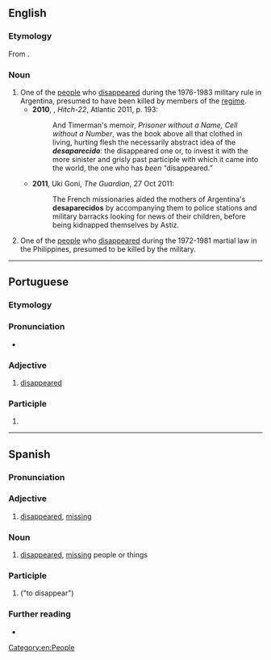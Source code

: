 ==English==

===Etymology===
From {{bor|en|es|desaparecido}}.

===Noun===
{{en-noun}}

# One of the [[people]] who [[disappeared]] during the 1976-1983 military rule in Argentina, presumed to have been killed by members of the [[regime]].
#* '''2010''', {{w|Christopher Hitchens}}, ''Hitch-22'', Atlantic 2011, p. 193:
#*: And Timerman's memoir, ''Prisoner without a Name, Cell without a Number'', was the book above all that clothed in living, hurting flesh the necessarily abstract idea of the '''''desaparecido''''': the disappeared one or, to invest it with the more sinister and grisly past participle with which it came into the world, the one who has ''been'' “disappeared.”
#* '''2011''', Uki Goni, ''The Guardian'', 27 Oct 2011:
#*: The French missionaries aided the mothers of Argentina's '''desaparecidos''' by accompanying them to police stations and military barracks looking for news of their children, before being kidnapped themselves by Astiz.
# One of the [[people]] who [[disappeared]] during the 1972-1981 martial law in the Philippines, presumed to be killed by the military.

[[Category:en:People]]

----

==Portuguese==

===Etymology===
{{rfe|pt}}

===Pronunciation===
{{pt-IPA|des^aparecido}}
* {{hyphenation|pt|de|sa|pa|re|ci|do}}

===Adjective===
{{pt-adj|hascomp=no}}

# [[disappeared]]

===Participle===
{{pt-pp}}

# {{past participle of|pt|desaparecer}}

----

==Spanish==

===Pronunciation===
{{es-IPA}}

===Adjective===
{{es-adj}}

# [[disappeared]], [[missing]]
#: {{ux|es|¿Adónde fue el conejo '''desaparacido'''?|Where did the '''missing''' rabbit go?}}

===Noun===
{{es-noun|m|f=+}}

# [[disappeared]], [[missing]] people or things <!--awkward translating this-->
#: {{ux|es|La policía encontré ayer los '''desparecidos'''.|Yesterday the police found the '''missing individuals'''.}}

===Participle===
{{es-past participle}}

# {{es-verb form of|desaparecer}} ("to disappear")

===Further reading===
* {{R:es:DRAE}}